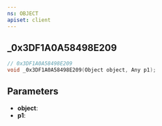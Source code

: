 ```yaml
---
ns: OBJECT
apiset: client
---
```

## _0x3DF1A0A58498E209

```c
// 0x3DF1A0A58498E209
void _0x3DF1A0A58498E209(Object object, Any p1);
```


## Parameters
* **object**:
* **p1**: